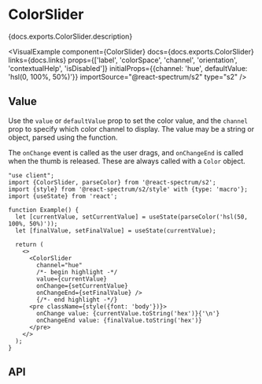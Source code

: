 


# ColorSlider

<PageDescription>{docs.exports.ColorSlider.description}</PageDescription>

<VisualExample
  component={ColorSlider}
  docs={docs.exports.ColorSlider}
  links={docs.links}
  props={['label', 'colorSpace', 'channel', 'orientation', 'contextualHelp', 'isDisabled']}
  initialProps={{channel: 'hue', defaultValue: 'hsl(0, 100%, 50%)'}}
  importSource="@react-spectrum/s2"
  type="s2" />

## Value

Use the `value` or `defaultValue` prop to set the color value, and the `channel` prop to specify which color channel to display. The value may be a string or <TypeLink type={docs.exports.Color} links={docs.links} /> object, parsed using the <TypeLink type={docs.exports.parseColor} links={docs.links} /> function.

The `onChange` event is called as the user drags, and `onChangeEnd` is called when the thumb is released. These are always called with a `Color` object.

```tsx render
"use client";
import {ColorSlider, parseColor} from '@react-spectrum/s2';
import {style} from '@react-spectrum/s2/style' with {type: 'macro'};
import {useState} from 'react';

function Example() {
  let [currentValue, setCurrentValue] = useState(parseColor('hsl(50, 100%, 50%)'));
  let [finalValue, setFinalValue] = useState(currentValue);

  return (
    <>
      <ColorSlider
        channel="hue"
        /*- begin highlight -*/
        value={currentValue}
        onChange={setCurrentValue}
        onChangeEnd={setFinalValue} />
        {/*- end highlight -*/}
      <pre className={style({font: 'body'})}>
        onChange value: {currentValue.toString('hex')}{'\n'}
        onChangeEnd value: {finalValue.toString('hex')}
      </pre>
    </>
  );
}
```

## API

<PropTable component={docs.exports.ColorSlider} links={docs.links} />
